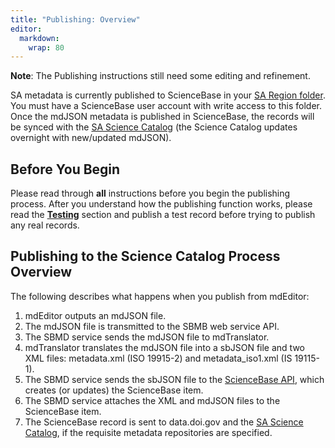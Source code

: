 ```yaml
---
title: "Publishing: Overview"
editor: 
  markdown: 
    wrap: 80
---
```


**Note**: The Publishing instructions still need some editing and refinement.

SA metadata is currently published to ScienceBase in your [SA Region folder](https://www.sciencebase.gov/catalog/item/645bfdf8d34ec179a83822c0). You 
must have a ScienceBase user account with write access to this
folder. Once the mdJSON metadata is published in ScienceBase, the records will
be synced with the [SA Science Catalog](https://www.fws.gov/science/catalog) (the Science Catalog updates overnight
with new/updated mdJSON).

## Before You Begin

Please read through **all** instructions before you begin the publishing process.
After you understand how the publishing function works, please read
the [**Testing**](testing.qmd) section and publish a test record before trying 
to publish any real records.

## Publishing to the Science Catalog Process Overview

The following describes what happens when you publish from mdEditor:

1.  mdEditor outputs an mdJSON file.
2.  The mdJSON file is transmitted to the SBMB web service API.
3.  The SBMD service sends the mdJSON file to mdTranslator.
4.  mdTranslator translates the mdJSON file into a sbJSON file and two XML files:
    metadata.xml (ISO 19915-2) and metadata_iso1.xml (IS 19115-1).
5.  The SBMD service sends the sbJSON file to the [ScienceBase API](https://www.usgs.gov/sciencebase-instructions-and-documentation/api-and-web-services), which creates (or updates) the ScienceBase item.
6.  The SBMD service attaches the XML and mdJSON files to the ScienceBase item.
7.  The ScienceBase record is sent to data.doi.gov and the [SA Science Catalog](https://www.fws.gov/science/catalog), if the
    requisite metadata repositories are specified.
